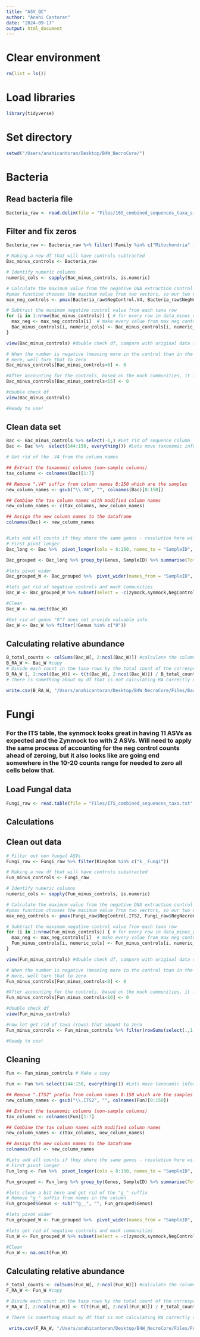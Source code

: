 ```yaml
---
title: "ASV_QC"
author: "Anahi Cantoran"
date: "2024-09-17"
output: html_document
---
```


# Clear environment
```r
rm(list = ls()) 
```

# Load libraries
```r
library(tidyverse)
```

# Set directory
```r
setwd("/Users/anahicantoran/Desktop/B4W_NecroCore/")
```

# Bacteria 

## Read bacteria file
```r
Bacteria_raw <- read.delim(file = "Files/16S_combined_sequences_taxa_silva.txt", header = T)
```


## Filter and fix zeros 
```r
Bacteria_raw <- Bacteria_raw %>% filter(!Family %in% c("Mitochondria" )) %>%  filter(!Phylum %in% c("Cyanobacteria"))

# Making a new df that will have controls subtracted
Bac_minus_controls <- Bacteria_raw

# Identify numeric columns
numeric_cols <- sapply(Bac_minus_controls, is.numeric)

# Calculate the maximum value from the negative DNA extraction control and negative necromass control (the one made during necro bag making) for each row
#pmax function chooses the maximum value from two vectors, so our two negative controls here 
max_neg_controls <- pmax(Bacteria_raw$NegControl.V4, Bacteria_raw$NegNecroControl.V4, na.rm = TRUE)

# Subtract the maximum negative control value from each taxa row
for (i in 1:nrow(Bac_minus_controls)) { # for every row in data_minus_controls
  max_neg <- max_neg_controls[i]  # make every value from max neg controls as max neg
  Bac_minus_controls[i, numeric_cols] <- Bac_minus_controls[i, numeric_cols] - max_neg #take every numeric column from data and subtract the max neg values 
}

view(Bac_minus_controls) #double check df, compare with original data set 

# When the number is negative (meaning more in the control than in the sample) that is a good sign is a for sure contaminant and that ASV should be eliminated.
# Here, well turn that to zero 
Bac_minus_controls[Bac_minus_controls<0] <- 0

#After accounting for the controls, based on the mock communities, it looks like any cell with 15 or less reads is potentially just noise and those cells should be zeroed 
Bac_minus_controls[Bac_minus_controls<15] <- 0

#double check df
view(Bac_minus_controls) 

#Ready to use! 
```

## Clean data set
```r
Bac <- Bac_minus_controls %>% select(-1,) #Get rid of sequence column
Bac <- Bac %>%  select(144:150, everything()) #Lets move taxonomic information to the beginning of the df for simplicity

# Get rid of the .V4 from the column names

## Extract the taxanomic columns (non-sample columns)
tax_columns <- colnames(Bac)[1:7]

## Remove ".V4" suffix from column names 8:150 which are the samples
new_column_names <- gsub("\\.V4", "", colnames(Bac)[8:150])

## Combine the tax column names with modified column names
new_column_names <- c(tax_columns, new_column_names)

## Assign the new column names to the dataframe
colnames(Bac) <- new_column_names


#Lets add all counts if they share the same genus - resolution here will be to the genus level 
# First pivot longer
Bac_long <- Bac %>%  pivot_longer(cols = 8:150, names_to = "SampleID", values_to = "Counts")

Bac_grouped <- Bac_long %>% group_by(Genus, SampleID) %>% summarise(TotalCounts = sum(Counts))

#lets pivot wider
Bac_grouped_W <- Bac_grouped %>%  pivot_wider(names_from = "SampleID", values_from = TotalCounts, values_fill = 0)

#lets get rid of negative controls and mock communities
Bac_W <- Bac_grouped_W %>% subset(select = -c(zymock,synmock,NegControl,NegNecroControl))

#Clean
Bac_W <- na.omit(Bac_W) 

#Get rid of genus "0"? does not provide valuable info
Bac_W <- Bac_W %>% filter(!Genus %in% c("0")) 

```

## Calculating relative abundance
```r
B_total_counts <- colSums(Bac_W[, 2:ncol(Bac_W)]) #calculate the column sums for each sample
B_RA_W <- Bac_W #copy 
# Divide each count in the taxa rows by the total count of the corresponding sample column
B_RA_W [, 2:ncol(Bac_W)] <- t(t(Bac_W[, 2:ncol(Bac_W)]) / B_total_counts)
# There is something about my df that is not calculating RA correctly unless I double transposed.. revisit######

write.csv(B_RA_W, "/Users/anahicantoran/Desktop/B4W_NecroCore/Files/Bacteria_RA.csv", row.names=FALSE)
```


# Fungi
### For the ITS table, the synmock looks great in having 11 ASVs as expected and the Zynmock too with 2 ASVs. Will need to apply the same process of accounting for the neg control counts ahead of zeroing, but it also looks like are going end somewhere in the 10-20 counts range for needed to zero all cells below that. 

## Load Fungal data
```r
Fungi_raw <- read.table(file = "Files/ITS_combined_sequences_taxa.txt", header = T)
```

## Calculations
## Clean out data 
```r
# Filter out non fungal ASVs
Fungi_raw <- Fungi_raw %>% filter(Kingdom %in% c("k__Fungi")) 

# Making a new df that will have controls substracted
Fun_minus_controls <- Fungi_raw

# Identify numeric columns
numeric_cols <- sapply(Fun_minus_controls, is.numeric)

# Calculate the maximum value from the negative DNA extraction control and negative necromass control (the one made during necro bag making) for each row
#pmax function chooses the maximum value from two vectors, so our two negative controls here 
max_neg_controls <- pmax(Fungi_raw$NegControl.ITS2, Fungi_raw$NegNecroControl.ITS2, na.rm = TRUE)

# Subtract the maximum negative control value from each taxa row
for (i in 1:nrow(Fun_minus_controls)) { # for every row in data_minus_controls
  max_neg <- max_neg_controls[i]  # make every value from max neg controls as max neg
  Fun_minus_controls[i, numeric_cols] <- Fun_minus_controls[i, numeric_cols] - max_neg #take every numeric column from data and subtract the max neg values 
}

view(Fun_minus_controls) #double check df, compare with original data set 

# When the number is negative (meaning more in the control than in the sample) that is a good sign is a for sure contaminant and that ASV should be eliminated.
# Here, well turn that to zero 
Fun_minus_controls[Fun_minus_controls<0] <- 0

#After accounting for the controls, based on the mock communities, it looks like any cell with 10 or less reads is potentially just noise and those cells should be zeroed 
Fun_minus_controls[Fun_minus_controls<10] <- 0

#double check df
view(Fun_minus_controls) 

#now let get rid of taxa (rows) that amount to zero
Fun_minus_controls <- Fun_minus_controls %>% filter(rowSums(select(.,1:143)) !=0)

#Ready to use! 
```



## Cleaning 
```r
Fun <- Fun_minus_controls # Make a copy

Fun <- Fun %>% select(144:150, everything()) #Lets move taxonomic information to the beginning of the df for simplicity

## Remove ".ITS2" prefix from column names 8:150 which are the samples
new_column_names <- gsub("\\.ITS2", "", colnames(Fun)[8:150])

## Extract the taxanomic columns (non-sample columns)
tax_columns <- colnames(Fun)[1:7]

## Combine the tax column names with modified column names
new_column_names <- c(tax_columns, new_column_names)

## Assign the new column names to the dataframe
colnames(Fun) <- new_column_names

#Lets add all counts if they share the same genus - resolution here will be to the genus level 
# First pivot longer
Fun_long <- Fun %>%  pivot_longer(cols = 8:150, names_to = "SampleID", values_to = "Counts")

Fun_grouped <- Fun_long %>% group_by(Genus, SampleID) %>% summarise(TotalCounts = sum(Counts))

#lets clean a bit here and get rid of the "g_" suffix
# Remove "g_" suffix from names in the column
Fun_grouped$Genus <- sub("^g__", "", Fun_grouped$Genus)

#lets pivot wider
Fun_grouped_W <- Fun_grouped %>%  pivot_wider(names_from = "SampleID", values_from = TotalCounts, values_fill = 0)

#lets get rid of negative controls and mock communities
Fun_W <- Fun_grouped_W %>% subset(select = -c(zymock,synmock,NegControl,NegNecroControl))

#Clean
Fun_W <- na.omit(Fun_W) 
```

## Calculating relative abundance
```r
F_total_counts <- colSums(Fun_W[, 2:ncol(Fun_W)]) #calculate the column sums for each sample
F_RA_W <- Fun_W #copy 

# Divide each count in the taxa rows by the total count of the corresponding sample column
F_RA_W [, 2:ncol(Fun_W)] <- t(t(Fun_W[, 2:ncol(Fun_W)]) / F_total_counts)

# There is something about my df that is not calculating RA correctly unless I double transposed.. revisit######

 write.csv(F_RA_W, "/Users/anahicantoran/Desktop/B4W_NecroCore/Files/Fungi_RA.csv", row.names=FALSE)
```

